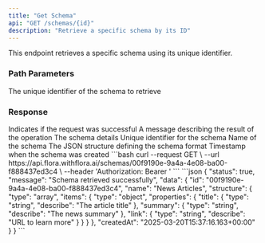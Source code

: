 ```yaml
---
title: "Get Schema"
api: "GET /schemas/{id}"
description: "Retrieve a specific schema by its ID"
---
```


This endpoint retrieves a specific schema using its unique identifier.

### Path Parameters

<ParamField path="id" type="string" required>
  The unique identifier of the schema to retrieve
</ParamField>

### Response

<ResponseField name="status" type="boolean">
  Indicates if the request was successful
</ResponseField>

<ResponseField name="message" type="string">
  A message describing the result of the operation
</ResponseField>

<ResponseField name="data" type="object">
  The schema details
  <Expandable title="Schema Object">
    <ResponseField name="id" type="string">
      Unique identifier for the schema
    </ResponseField>
    <ResponseField name="name" type="string">
      Name of the schema
    </ResponseField>
    <ResponseField name="structure" type="object">
      The JSON structure defining the schema format
    </ResponseField>
    <ResponseField name="createdAt" type="string">
      Timestamp when the schema was created
    </ResponseField>
  </Expandable>
</ResponseField>

<RequestExample>
```bash
curl --request GET \
  --url https://api.flora.withflora.ai/schemas/00f9190e-9a4a-4e08-ba00-f888437ed3c4 \
  --header 'Authorization: Bearer <your_token>'
```
</RequestExample>

<ResponseExample>
```json
{
  "status": true,
  "message": "Schema retrieved successfully",
  "data": {
    "id": "00f9190e-9a4a-4e08-ba00-f888437ed3c4",
    "name": "News Articles",
    "structure": {
      "type": "array",
      "items": {
        "type": "object",
        "properties": {
          "title": {
            "type": "string",
            "describe": "The article title"
          },
          "summary": {
            "type": "string",
            "describe": "The news summary"
          },
          "link": {
            "type": "string",
            "describe": "URL to learn more"
          }
        }
      }
    },
    "createdAt": "2025-03-20T15:37:16.163+00:00"
  }
}
```
</ResponseExample>
